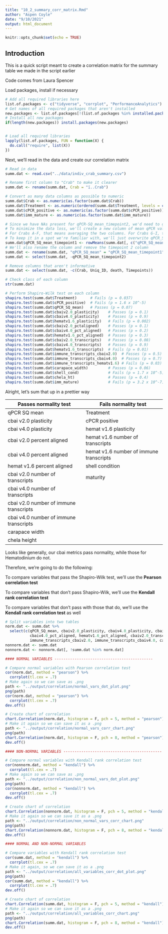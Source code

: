 ```yaml
---
title: "10_2_summary_corr_matrix.Rmd"
author: "Aspen Coyle"
date: "9/10/2021"
output: html_document
---
```


```r
knitr::opts_chunk$set(echo = TRUE)
```

## Introduction

This is a quick script meant to create a correlation matrix for the summary table we made in the script earlier

Code comes from Laura Spencer

Load packages, install if necessary

```r
# Add all required libraries here
list.of.packages <- c("tidyverse", "corrplot", "PerformanceAnalytics")
# Get names of all required packages that aren't installed
new.packages <- list.of.packages[!(list.of.packages %in% installed.packages()[, "Package"])]
# Install all new packages
if(length(new.packages)) install.packages(new.packages)


# Load all required libraries
lapply(list.of.packages, FUN = function(X) {
  do.call("require", list(X))
})
```

Next, we'll read in the data and create our correlation matrix

```r
# Read in data
summ.dat <- read.csv("../data/indiv_crab_summary.csv")

# Rename first column to "Crab" to make it clearer
summ.dat <- rename(summ.dat, Crab = "ï..Crab")

# Convert as many data columns as possible to numeric
summ.dat$Crab <- as.numeric(as.factor(summ.dat$Crab))
summ.dat$Treatment <- as.numeric(ordered(summ.dat$Treatment, levels = c("Low", "Amb", "Elev")))
summ.dat$cPCR_positive <- as.numeric(as.factor(summ.dat$cPCR_positive))
summ.dat$imm_mature <- as.numeric(as.factor(summ.dat$imm_mature))

# Since we have NAs present for qPCR-SQ_mean_timepoint2, we'd need to drop that column
# To minimize the data loss, we'll create a new column of mean qPCR value
# For Crabs A-F, that means averaging the two columns. For Crabs G-I, that just means taking timepoint1
# To keep it in a spot we're familiar with, we'll just overwrite qPCR_SQ_mean_timepoint1
summ.dat$qPCR_SQ_mean_timepoint1 <- rowMeans(summ.dat[, c("qPCR_SQ_mean_timepoint1", "qPCR_SQ_mean_timepoint2")], na.rm = TRUE)
# We'll also rename the column and remove the timepoint 2 column
summ.dat <- rename(summ.dat, "qPCR_SQ_mean" = "qPCR_SQ_mean_timepoint1")
summ.dat <- select(summ.dat, -qPCR_SQ_mean_timepoint2)

# Remove columns that aren't informative
summ.dat <- select(summ.dat, -c(Crab, Uniq_ID, death, Timepoints))

# Check class of each column
str(summ.dat)

# Perform Shapiro-Wilk test on each column
shapiro.test(summ.dat$Treatment)      # Fails (p = 0.037)
shapiro.test(summ.dat$cPCR_positive)  # Fails (p = 1.6 x 10^-5)
shapiro.test(summ.dat$qPCR_SQ_mean)   # Passes (p = 0.07)
shapiro.test(summ.dat$cbaiv2.0_plasticity)    # Passes (p = 0.1)
shapiro.test(summ.dat$cbaiv4.0_plasticity)    # Passes (p = 0.9)
shapiro.test(summ.dat$hematv1.6_plasticity)   # Fails (p = 0.002)
shapiro.test(summ.dat$cbaiv2.0_pctaligned)    # Passes (p = 0.1)
shapiro.test(summ.dat$cbaiv4.0_pct_aligned)   # Passes (p = 0.2)
shapiro.test(summ.dat$hematv1.6_pct_aligned)  # Passes (p = 0.3)
shapiro.test(summ.dat$cbaiv2.0_transcripts)   # Passes (p = 0.08)
shapiro.test(summ.dat$cbaiv4.0_transcripts)   # Passes (p = 0.9)
shapiro.test(summ.dat$hematv1.6_transcripts)  # Fails (p = 0.01)
shapiro.test(summ.dat$immune_transcripts_cbaiv2.0)  # Passes (p = 0.5)
shapiro.test(summ.dat$immune_transcripts_cbaiv4.0)  # Passes (p = 0.7) 
shapiro.test(summ.dat$immune_transcripts_hematv1.6) # Fails (p = 0.03) 
shapiro.test(summ.dat$carapace_width)         # Passes (p = 0.06)
shapiro.test(summ.dat$shell_cond)             # Fails (p = 1.7 x 10^-5)
shapiro.test(summ.dat$chela_ht)               # Passes (p = 0.4)
shapiro.test(summ.dat$imm_mature)             # Fails (p = 3.2 x 10^-7)
```
Alright, let's sum that up in a prettier way

| Passes normality test                  | Fails normality test                    |
|----------------------------------------|-----------------------------------------|
| qPCR SQ mean                           | Treatment                               |
| cbai v2.0 plasticity                   | cPCR positive                           |
| cbai v4.0 plasticity                   | hemat v1.6 plasticity                   |
| cbai v2.0 percent aligned              | hemat v1.6 number of transcripts        |
| cbai v4.0 percent aligned              | hemat v1.6 number of immune transcripts |
| hemat v1.6 percent aligned             | shell condition                         |
| cbai v2.0 number of transcripts        | maturity                                |
| cbai v4.0 number of transcripts        |                                         |
| cbai v2.0 number of immune transcripts |                                         |
| cbai v4.0 number of immune transcripts |                                         |
| carapace width                         |                                         |
| chela height                           |                                         |

Looks like generally, our cbai metrics pass normality, while those for Hematodinium do not.

Therefore, we're going to do the following:

To compare variables that pass the Shapiro-Wilk test, we'll use the **Pearson correlation test**

To compare variables that don't pass Shapiro-Wilk, we'll use the **Kendall rank correlation test**

To compare variables that don't pass with those that do, we'll use the **Kendall rank correlation test** as well


```r
# Split variables into two tables
norm.dat <- summ.dat %>%
  select(c(qPCR_SQ_mean, cbaiv2.0_plasticity, cbaiv4.0_plasticity, cbaiv2.0_pctaligned, 
           cbaiv4.0_pct_aligned, hematv1.6_pct_aligned, cbaiv2.0_transcripts, cbaiv4.0_transcripts,
           immune_transcripts_cbaiv2.0, immune_transcripts_cbaiv4.0, carapace_width, chela_ht))
nonnorm.dat <- summ.dat
nonnorm.dat <- nonnorm.dat[, !summ.dat %in% norm.dat]

#### NORMAL VARIABLES --------------------------------------------

# Compare normal variables with Pearson correlation test
cor(norm.dat, method = "pearson") %>%
  corrplot(tl.cex = .7)
# Make again so we can save as .png
path <- "../output/correlation/normal_vars_dot_plot.png"
png(path)
cor(norm.dat, method = "pearson") %>%
  corrplot(tl.cex = .7)
dev.off()

# Create chart of correlation
chart.Correlation(norm.dat, histogram = F, pch = 5, method = "pearson")
# Make it again so we can save it as a .png
path <- "../output/correlation/normal_vars_corr_chart.png"
png(path)
chart.Correlation(norm.dat, histogram = F, pch = 8, method = "pearson")
dev.off()

#### NON-NORMAL VARIABLES --------------------------------------------

# Compare normal variables with Kendall rank correlation test
cor(nonnorm.dat, method = "kendall") %>%
  corrplot(tl.cex = .7)
# Make again so we can save as .png
path <- "../output/correlation/non_normal_vars_dot_plot.png"
png(path)
cor(nonnorm.dat, method = "kendall") %>%
  corrplot(tl.cex = .7)
dev.off()

# Create chart of correlation
chart.Correlation(nonnorm.dat, histogram = F, pch = 5, method = "kendall")
# Make it again so we can save it as a .png
path <- "../output/correlation/non_normal_vars_corr_chart.png"
png(path)
chart.Correlation(nonnorm.dat, histogram = F, pch = 8, method = "kendall")
dev.off()

#### NORMAL AND NON-NORMAL VARIABLES

# Compare variables with Kendall rank correlation test
cor(summ.dat, method = "kendall") %>%
  corrplot(tl.cex = .7)
# Make it again, so we can save it as a .png
path <- "../output/correlation/all_variables_corr_dot_plot.png"
png(path)
cor(summ.dat, method = "kendall") %>%
  corrplot(tl.cex = .7)
dev.off()

# Create chart of correlation
chart.Correlation(summ.dat, histogram = F, pch = 5, method = "kendall")
# Make it again so we can save it as a .png
path <- "../output/correlation/all_variables_corr_chart.png"
png(path)
chart.Correlation(summ.dat, histogram = F, pch = 8, method = "kendall")
dev.off()



```

